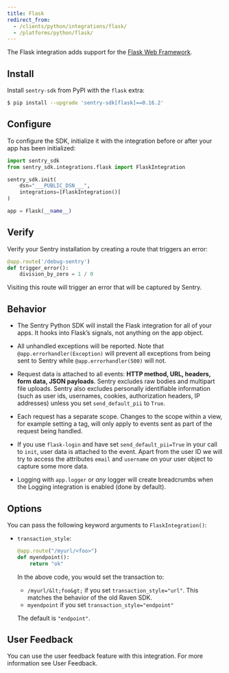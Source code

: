 ```yaml
---
title: Flask
redirect_from:
  - /clients/python/integrations/flask/
  - /platforms/python/flask/
---
```


The Flask integration adds support for the [Flask Web Framework](http://flask.pocoo.org/).

## Install

Install `sentry-sdk` from PyPI with the `flask` extra:

```bash
$ pip install --upgrade 'sentry-sdk[flask]==0.16.2'
```

## Configure

To configure the SDK, initialize it with the integration before or after your app has been initialized:

```python
import sentry_sdk
from sentry_sdk.integrations.flask import FlaskIntegration

sentry_sdk.init(
    dsn="___PUBLIC_DSN___",
    integrations=[FlaskIntegration()]
)

app = Flask(__name__)
```

## Verify

Verify your Sentry installation by creating a route that triggers an error:

```py
@app.route('/debug-sentry')
def trigger_error():
    division_by_zero = 1 / 0
```

Visiting this route will trigger an error that will be captured by Sentry.

## Behavior

- The Sentry Python SDK will install the Flask integration for all of your apps. It hooks into Flask’s signals, not anything on the app object.

- All unhandled exceptions will be reported. Note that `@app.errorhandler(Exception)` will prevent all exceptions from being sent to Sentry while `@app.errorhandler(500)` will not.

- Request data is attached to all events: **HTTP method, URL, headers, form data, JSON payloads**. Sentry excludes raw bodies and multipart file uploads. Sentry also excludes personally identifiable information (such as user ids, usernames, cookies, authorization headers, IP addresses) unless you set `send_default_pii` to `True`.

- Each request has a separate scope. Changes to the scope within a view, for example setting a tag, will only apply to events sent as part of the request being handled.

- If you use `flask-login` and have set `send_default_pii=True` in your
  call to `init`, user data is attached to the event. Apart from the user ID
  we will try to access the attributes `email` and `username` on your user
  object to capture some more data.

- Logging with `app.logger` or _any_ logger will create breadcrumbs when
  the <Link to="/platforms/python/guides/logging/">Logging</Link>
  integration is enabled (done by default).

## Options

You can pass the following keyword arguments to `FlaskIntegration()`:

- `transaction_style`:

  ```python
  @app.route("/myurl/<foo>")
  def myendpoint():
      return "ok"
  ```

  In the above code, you would set the transaction to:

  - `/myurl/&lt;foo&gt;` if you set `transaction_style="url"`. This matches the behavior of the old Raven SDK.
  - `myendpoint` if you set `transaction_style="endpoint"`

  The default is `"endpoint"`.

## User Feedback

You can use the user feedback feature with this integration. For more information see <Link to="enriching-error-data/user-feedback/">User Feedback</Link>.
